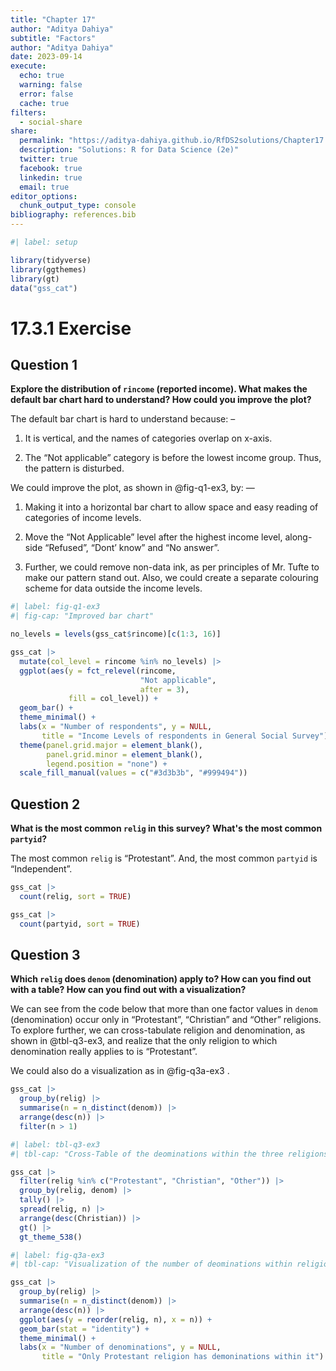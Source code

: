 ```yaml
---
title: "Chapter 17"
author: "Aditya Dahiya"
subtitle: "Factors"
author: "Aditya Dahiya"
date: 2023-09-14
execute: 
  echo: true
  warning: false
  error: false
  cache: true
filters:
  - social-share
share:
  permalink: "https://aditya-dahiya.github.io/RfDS2solutions/Chapter17.html"
  description: "Solutions: R for Data Science (2e)"
  twitter: true
  facebook: true
  linkedin: true
  email: true
editor_options: 
  chunk_output_type: console
bibliography: references.bib
---
```


```r
#| label: setup

library(tidyverse)
library(ggthemes)
library(gt)
data("gss_cat")
```

# **17.3.1 Exercise**

## Question 1

**Explore the distribution of `rincome` (reported income). What makes the default bar chart hard to understand? How could you improve the plot?**

The default bar chart is hard to understand because: --

1.  It is vertical, and the names of categories overlap on x-axis.

2.  The "Not applicable" category is before the lowest income group. Thus, the pattern is disturbed.

We could improve the plot, as shown in @fig-q1-ex3, by: ---

1.  Making it into a horizontal bar chart to allow space and easy reading of categories of income levels.

2.  Move the "Not Applicable" level after the highest income level, along-side "Refused", "Dont' know" and "No answer".

3.  Further, we could remove non-data ink, as per principles of Mr. Tufte to make our pattern stand out. Also, we could create a separate colouring scheme for data outside the income levels.

```r
#| label: fig-q1-ex3
#| fig-cap: "Improved bar chart"

no_levels = levels(gss_cat$rincome)[c(1:3, 16)]

gss_cat |>
  mutate(col_level = rincome %in% no_levels) |>
  ggplot(aes(y = fct_relevel(rincome, 
                             "Not applicable",
                             after = 3),
             fill = col_level)) +
  geom_bar() +
  theme_minimal() +
  labs(x = "Number of respondents", y = NULL,
       title = "Income Levels of respondents in General Social Survey") +
  theme(panel.grid.major = element_blank(),
        panel.grid.minor = element_blank(),
        legend.position = "none") +
  scale_fill_manual(values = c("#3d3b3b", "#999494"))
```

## Question 2

**What is the most common `relig` in this survey? What\'s the most common `partyid`?**

The most common `relig` is "Protestant". And, the most common `partyid` is "Independent".

```r
gss_cat |>
  count(relig, sort = TRUE)

gss_cat |>
  count(partyid, sort = TRUE)
```

## Question 3

**Which `relig` does `denom` (denomination) apply to? How can you find out with a table? How can you find out with a visualization?**

We can see from the code below that more than one factor values in `denom` (denomination) occur only in "Protestant", "Christian" and "Other" religions. To explore further, we can cross-tabulate religion and denomination, as shown in @tbl-q3-ex3, and realize that the only religion to which denomination really applies to is "Protestant".

We could also do a visualization as in @fig-q3a-ex3 .

```r
gss_cat |>
  group_by(relig) |>
  summarise(n = n_distinct(denom)) |>
  arrange(desc(n)) |>
  filter(n > 1)
```

```r
#| label: tbl-q3-ex3
#| tbl-cap: "Cross-Table of the deominations within the three religions"

gss_cat |>
  filter(relig %in% c("Protestant", "Christian", "Other")) |>
  group_by(relig, denom) |>
  tally() |>
  spread(relig, n) |>
  arrange(desc(Christian)) |>
  gt() |>
  gt_theme_538()
```

```r
#| label: fig-q3a-ex3
#| tbl-cap: "Visualization of the number of deominations within religions"

gss_cat |>
  group_by(relig) |>
  summarise(n = n_distinct(denom)) |>
  arrange(desc(n)) |>
  ggplot(aes(y = reorder(relig, n), x = n)) +
  geom_bar(stat = "identity") +
  theme_minimal() +
  labs(x = "Number of denominations", y = NULL,
       title = "Only Protestant religion has demoninations within it")
```
